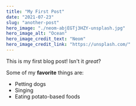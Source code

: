 ```yaml
---
title: "My First Post"
date: "2021-07-23"
slug: "another-post"
hero_image: "./neom-abjEGTj3HZY-unsplash.jpg"
hero_image_alt: "Ocean"
hero_image_credit_text: "Neom"
hero_image_credit_link: "https://unsplash.com/"
---
```


This is my first blog post! Isn't it *great*?

Some of my **favorite** things are:

* Petting dogs
* Singing
* Eating potato-based foods
